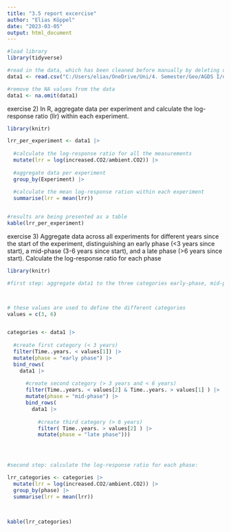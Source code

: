 ```yaml
---
title: "3.5 report excercise"
author: "Elias Köppel"
date: "2023-03-05"
output: html_document
---
```




```r

#load library
library(tidyverse)

#read in the data, which has been cleaned before manually by deleting data which is not of interest
data1 <- read.csv("C:/Users/elias/OneDrive/Uni/4. Semester/Geo/AGDS I/data/data_report_exercise_3.5.csv", header=TRUE, stringsAsFactors=FALSE, sep = ";")

#remove the NA values from the data
data1 <- na.omit(data1) 

```


exercise 2) In R, aggregate data per experiment and calculate the log-response ratio (llr) within each experiment.

```r

library(knitr)

lrr_per_experiment <- data1 |>
  
  #calculate the log-response ratio for all the measurements
  mutate(lrr = log(increased.CO2/ambient.CO2)) |>
  
  #aggregate data per experiment
  group_by(Experiment) |>
  
  #calculate the mean log-response ration within each experiment
  summarise(lrr = mean(lrr))


#results are being presented as a table
kable(lrr_per_experiment)


```


exercise 3) Aggregate data across all experiments for different years since the start of the experiment, distinguishing an early phase (<3 years since start), a mid-phase (3-6 years since start), and a late phase (>6 years since start). Calculate the log-response ratio for each phase


```r


library(knitr)

#first step: aggregate data1 to the three categories early-phase, mid-phase and late phase:



# these values are used to define the different categories 
values = c(3, 6)


categories <- data1 |>
  
  #create first category (< 3 years)
  filter(Time..years. < values[1]) |>
  mutate(phase = "early phase") |> 
  bind_rows(
    data1 |>
      
      #create second category (> 3 years and < 6 years)
      filter(Time..years. < values[2] & Time..years. > values[1] ) |>
      mutate(phase = "mid-phase") |>
      bind_rows(
        data1 |>
           
          #create third category (> 6 years)
          filter( Time..years. > values[2] ) |>
          mutate(phase = "late phase")))




#second step: calculate the log-response ratio for each phase: 

lrr_categories <- categories |>
  mutate(lrr = log(increased.CO2/ambient.CO2)) |>
  group_by(phase) |>
  summarise(lrr = mean(lrr))
        


kable(lrr_categories)

```


